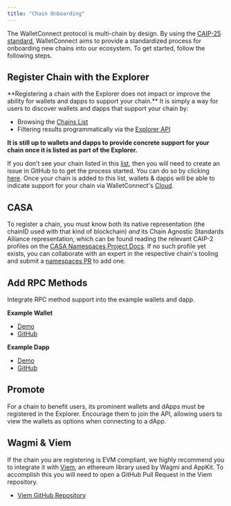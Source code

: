 ```yaml
---
title: "Chain Onboarding"
---
```


The WalletConnect protocol is multi-chain by design. By using the [CAIP-25 standard](https://github.com/ChainAgnostic/CAIPs/blob/master/CAIPs/caip-25.md), WalletConnect aims to provide a standardized process for onboarding new chains into our ecosystem. To get started, follow the following steps.

## Register Chain with the Explorer

<Note>
**Registering a chain with the Explorer does not impact or improve the ability for wallets and dapps to support your chain.** It is simply a way for users to discover wallets and dapps that support your chain by:

- Browsing the [Chains List](./chain-list)
- Filtering results programmatically via the [Explorer API](../../cloud/explorer.md)

**It is still up to wallets and dapps to provide concrete support for your chain once it is listed as part of the Explorer.**
</Note>

If you don't see your chain listed in this [list](./chain-list), then you will need to create an issue in GitHub to to get the process started.
You can do so by clicking [here](https://github.com/WalletConnect/walletconnect-monorepo/issues/new?assignees=&labels=type%3A+new+chain+request&template=new_chain_to_explorer.md&title=). Once your chain is added to this list, wallets & dapps will be able to indicate support for your chain via WalletConnect's [Cloud](https://cloud.reown.com).

## CASA

To register a chain, you must know both its native representation (the chainID used with that kind of blockchain) _and_ its Chain Agnostic Standards Alliance representation, which can be found reading the relevant CAIP-2 profiles on the [CASA Namespaces Project Docs](https://namespaces.chainagnostic.org/). If no such profile yet exists, you can collaborate with an expert in the respective chain's tooling and submit a [namespaces PR](https://github.com/ChainAgnostic/namespaces/?tab=readme-ov-file#namespaces) to add one.

## Add RPC Methods

Integrate RPC method support into the example wallets and dapp.

**Example Wallet**

- [Demo](https://react-walletkit.vercel.app/)
- [GitHub](https://github.com/WalletConnect/web-examples/tree/main/advanced/wallets/react-walletkit)

**Example Dapp**

- [Demo](https://react-app.walletconnect.com/)
- [GitHub](https://github.com/WalletConnect/web-examples/tree/main/advanced/dapps/react-dapp-v2)

## Promote

For a chain to benefit users, its prominent wallets and dApps must be registered in the Explorer. Encourage them to join the API, allowing users to view the wallets as options when connecting to a dApp.

## Wagmi & Viem

If the chain you are registering is EVM compliant, we highly recommend you to integrate it with [Viem](https://viem.sh/docs/clients/chains.html), an ethereum library used by Wagmi and AppKit. To accomplish this you will need to open a GitHub Pull Request in the Viem repository.

- [Viem GitHub Repository](https://github.com/wagmi-dev/viem/tree/main/src/chains/definitions)
